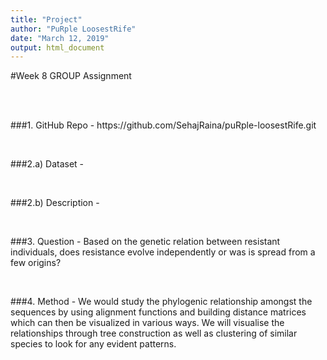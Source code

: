 ```yaml
---
title: "Project"
author: "PuRple LoosestRife"
date: "March 12, 2019"
output: html_document
---
```



#Week 8 GROUP Assignment

<br><br>

###1. GitHub Repo - https://github.com/SehajRaina/puRple-loosestRife.git

<br>

###2.a) Dataset - 

<br>

###2.b) Description - 

<br>

###3. Question - Based on the genetic relation between resistant individuals, does resistance evolve independently or was is spread from a few origins?

<br>

###4. Method - We would study the phylogenic relationship amongst the sequences by using alignment functions and building distance matrices which can then be visualized in various ways. We will visualise the relationships through tree construction as well as clustering of similar species to look for any evident patterns. 
